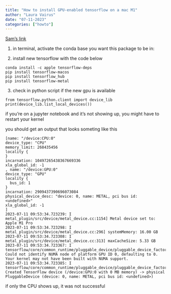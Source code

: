 ```yaml
---
title: "How to install GPU-enabled tensorflow on a mac M1"
author: "Laura Vairus"
date: "07-11-2023"
categories: ["howto"]
---
```



[Sam's link](https://hakyimlab.slack.com/archives/C05B07D7FEJ/p1689085134816039?thread_ts=1689084915.481859&cid=C05B07D7FEJ)


1. in terminal, activate the conda base you want this package to be in:

2. install new tensorflow with the code below
```
conda install -c apple tensorflow-deps
pip install tensorflow-macos
pip install tensorflow_hub
pip install tensorflow-metal

```

3. check in python script if the new gpu is available
```
from tensorflow.python.client import device_lib
print(device_lib.list_local_devices())
```
if you're on a jupyter notebook and it's not showing up, you might have to restart your kernel

you should get an output that looks someting like this
```
[name: "/device:CPU:0"
device_type: "CPU"
memory_limit: 268435456
locality {
}
incarnation: 10497265438367669336
xla_global_id: -1
, name: "/device:GPU:0"
device_type: "GPU"
locality {
  bus_id: 1
}
incarnation: 2909437390696073084
physical_device_desc: "device: 0, name: METAL, pci bus id: <undefined>"
xla_global_id: -1
]
2023-07-11 09:53:34.723239: I metal_plugin/src/device/metal_device.cc:1154] Metal device set to: Apple M1 Pro
2023-07-11 09:53:34.723298: I metal_plugin/src/device/metal_device.cc:296] systemMemory: 16.00 GB
2023-07-11 09:53:34.723308: I metal_plugin/src/device/metal_device.cc:313] maxCacheSize: 5.33 GB
2023-07-11 09:53:34.723367: I tensorflow/core/common_runtime/pluggable_device/pluggable_device_factory.cc:303] Could not identify NUMA node of platform GPU ID 0, defaulting to 0. Your kernel may not have been built with NUMA support.
2023-07-11 09:53:34.723385: I tensorflow/core/common_runtime/pluggable_device/pluggable_device_factory.cc:269] Created TensorFlow device (/device:GPU:0 with 0 MB memory) -> physical PluggableDevice (device: 0, name: METAL, pci bus id: <undefined>)
```

if only the CPU shows up, it was not successful
